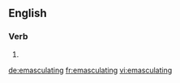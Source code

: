 ==English==

===Verb===
{{head|en}}

# {{present participle of|emasculate}}

[[de:emasculating]]
[[fr:emasculating]]
[[vi:emasculating]]